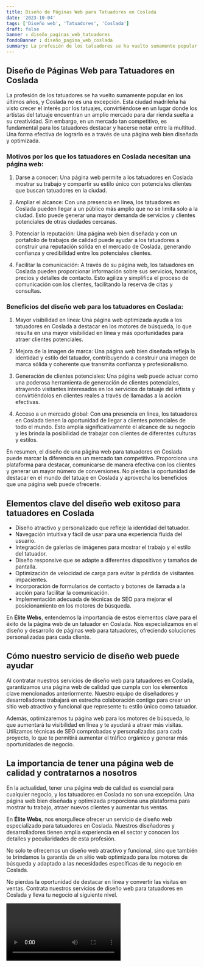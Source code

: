 ```yaml
---
title: Diseño de Páginas Web para Tatuadores en Coslada
date: '2023-10-04'
tags: ['Diseño web', 'Tatuadores', 'Coslada']
draft: false
banner : diseño_paginas_web_tatuadores
fondoBanner : diseño_pagina_web_coslada
summary: La profesión de los tatuadores se ha vuelto sumamente popular en los últimos años, y Coslada no es una excepción. Esta ciudad madrileña ha visto crecer el interés por los tatuajes, convirtiéndose en un lugar donde los artistas del tatuaje encuentran un amplio mercado para dar rienda suelta a su creatividad. Sin embargo, en un mercado tan competitivo, es fundamental para los tatuadores destacar y hacerse notar entre la multitud. Una forma efectiva de lograrlo es a través de una página web bien diseñada y optimizada.
---
```


## Diseño de Páginas Web para Tatuadores en Coslada

La profesión de los tatuadores se ha vuelto sumamente popular en los últimos años, y Coslada no es una excepción. Esta ciudad madrileña ha visto crecer el interés por los tatuajes, convirtiéndose en un lugar donde los artistas del tatuaje encuentran un amplio mercado para dar rienda suelta a su creatividad. Sin embargo, en un mercado tan competitivo, es fundamental para los tatuadores destacar y hacerse notar entre la multitud. Una forma efectiva de lograrlo es a través de una página web bien diseñada y optimizada.

### Motivos por los que los tatuadores en Coslada necesitan una página web:

1. Darse a conocer: Una página web permite a los tatuadores en Coslada mostrar su trabajo y compartir su estilo único con potenciales clientes que buscan tatuadores en la ciudad.

2. Ampliar el alcance: Con una presencia en línea, los tatuadores en Coslada pueden llegar a un público más amplio que no se limita solo a la ciudad. Esto puede generar una mayor demanda de servicios y clientes potenciales de otras ciudades cercanas.

3. Potenciar la reputación: Una página web bien diseñada y con un portafolio de trabajos de calidad puede ayudar a los tatuadores a construir una reputación sólida en el mercado de Coslada, generando confianza y credibilidad entre los potenciales clientes.

4. Facilitar la comunicación: A través de su página web, los tatuadores en Coslada pueden proporcionar información sobre sus servicios, horarios, precios y detalles de contacto. Esto agiliza y simplifica el proceso de comunicación con los clientes, facilitando la reserva de citas y consultas.

### Beneficios del diseño web para los tatuadores en Coslada:

1. Mayor visibilidad en línea: Una página web optimizada ayuda a los tatuadores en Coslada a destacar en los motores de búsqueda, lo que resulta en una mayor visibilidad en línea y más oportunidades para atraer clientes potenciales.

2. Mejora de la imagen de marca: Una página web bien diseñada refleja la identidad y estilo del tatuador, contribuyendo a construir una imagen de marca sólida y coherente que transmita confianza y profesionalismo.

3. Generación de clientes potenciales: Una página web puede actuar como una poderosa herramienta de generación de clientes potenciales, atrayendo visitantes interesados en los servicios de tatuaje del artista y convirtiéndolos en clientes reales a través de llamadas a la acción efectivas.

4. Acceso a un mercado global: Con una presencia en línea, los tatuadores en Coslada tienen la oportunidad de llegar a clientes potenciales de todo el mundo. Esto amplía significativamente el alcance de su negocio y les brinda la posibilidad de trabajar con clientes de diferentes culturas y estilos.

En resumen, el diseño de una página web para tatuadores en Coslada puede marcar la diferencia en un mercado tan competitivo. Proporciona una plataforma para destacar, comunicarse de manera efectiva con los clientes y generar un mayor número de conversiones. No pierdas la oportunidad de destacar en el mundo del tatuaje en Coslada y aprovecha los beneficios que una página web puede ofrecerte.

<GifSeo />

<Cta />

## Elementos clave del diseño web exitoso para tatuadores en Coslada

- Diseño atractivo y personalizado que refleje la identidad del tatuador.
- Navegación intuitiva y fácil de usar para una experiencia fluida del usuario.
- Integración de galerías de imágenes para mostrar el trabajo y el estilo del tatuador.
- Diseño responsive que se adapte a diferentes dispositivos y tamaños de pantalla.
- Optimización de velocidad de carga para evitar la pérdida de visitantes impacientes.
- Incorporación de formularios de contacto y botones de llamada a la acción para facilitar la comunicación.
- Implementación adecuada de técnicas de SEO para mejorar el posicionamiento en los motores de búsqueda.

En **Élite Webs**, entendemos la importancia de estos elementos clave para el éxito de la página web de un tatuador en Coslada. Nos especializamos en el diseño y desarrollo de páginas web para tatuadores, ofreciendo soluciones personalizadas para cada cliente.

## Cómo nuestro servicio de diseño web puede ayudar

Al contratar nuestros servicios de diseño web para tatuadores en Coslada, garantizamos una página web de calidad que cumpla con los elementos clave mencionados anteriormente. Nuestro equipo de diseñadores y desarrolladores trabajará en estrecha colaboración contigo para crear un sitio web atractivo y funcional que represente tu estilo único como tatuador.

Además, optimizaremos tu página web para los motores de búsqueda, lo que aumentará tu visibilidad en línea y te ayudará a atraer más visitas. Utilizamos técnicas de SEO comprobadas y personalizadas para cada proyecto, lo que te permitirá aumentar el tráfico orgánico y generar más oportunidades de negocio.

## La importancia de tener una página web de calidad y contratarnos a nosotros

En la actualidad, tener una página web de calidad es esencial para cualquier negocio, y los tatuadores en Coslada no son una excepción. Una página web bien diseñada y optimizada proporciona una plataforma para mostrar tu trabajo, atraer nuevos clientes y aumentar tus ventas.

En **Élite Webs**, nos enorgullece ofrecer un servicio de diseño web especializado para tatuadores en Coslada. Nuestros diseñadores y desarrolladores tienen amplia experiencia en el sector y conocen los detalles y peculiaridades de esta profesión.

No solo te ofrecemos un diseño web atractivo y funcional, sino que también te brindamos la garantía de un sitio web optimizado para los motores de búsqueda y adaptado a las necesidades específicas de tu negocio en Coslada.

No pierdas la oportunidad de destacar en línea y convertir las visitas en ventas. Contrata nuestros servicios de diseño web para tatuadores en Coslada y lleva tu negocio al siguiente nivel.

<Video />

<CtaBot job='Tatuadores' city='Coslada'/>

<Gmaps query='Coslada+españa+maps' />
